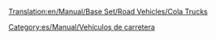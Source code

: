 [[Translation:en/Manual/Base Set/Road Vehicles/Cola Trucks]]

{{es/Manual/Base Set/Road Vehicles/Vehículo de carretera|nombre    = Camión de Cola MightyMover
  |imagen    = en/Manual/Base Set/Road Vehicles/MightyMover Cola.png
  |precio    = 9.594 € (4.797 £)
  |velocidad = 48 km/h (30 mph)
  |coste     = 842 € (421 £)
  |diseño    = 1936
  |duración  = 15
  |capacidad = 17.000 litros de cola
}}
{{es/Manual/Base Set/Road Vehicles/Vehículo de carretera|nombre    = Camión de Cola Powernaught
  |imagen    = en/Manual/Base Set/Road Vehicles/Powernaught Cola.png
  |precio    = 12.054 € (6.027 £)
  |velocidad = 88 km/h (55 mph)
  |coste     = 2.640 € (787 £)
  |diseño    = 1975
  |duración  = 15
  |capacidad = 19.000 litros de cola
}}
{{es/Manual/Base Set/Road Vehicles/Vehículo de carretera|nombre    = Camión de Cola Wizzow
  |imagen    = en/Manual/Base Set/Road Vehicles/Wizzow Cola.png
  |precio    = 12.874 € (6.437 £)
  |velocidad = 112 km/h (70 mph)
  |coste     = 2.640 € (1.125 £)
  |diseño    = 2012
  |duración  = 15
  |capacidad = 22.000 litros de cola
}}


[[Category:es/Manual/Vehículos de carretera]]